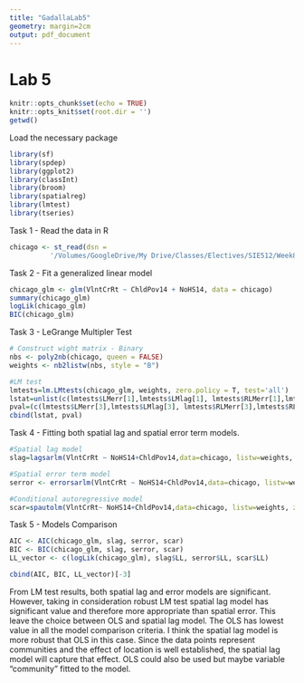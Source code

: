 ```yaml
---
title: "GadallaLab5"
geometry: margin=2cm
output: pdf_document
---
```


# Lab 5

```r
knitr::opts_chunk$set(echo = TRUE)
knitr::opts_knit$set(root.dir = '')
getwd()
```

Load the necessary package
```r
library(sf)
library(spdep)
library(ggplot2)
library(classInt)
library(broom)
library(spatialreg)
library(lmtest)
library(tseries)
```

Task 1 - Read the data in R
```r
chicago <- st_read(dsn = 
          '/Volumes/GoogleDrive/My Drive/Classes/Electives/SIE512/Week8/ChicagoV2/ChicagoV2.shp')
```

Task 2 - Fit a generalized linear model
```r
chicago_glm <- glm(VlntCrRt ~ ChldPov14 + NoHS14, data = chicago)
summary(chicago_glm)
logLik(chicago_glm)
BIC(chicago_glm)
```


Task 3 - LeGrange Multipler Test
```r
# Construct wight matrix - Binary
nbs <- poly2nb(chicago, queen = FALSE)
weights <- nb2listw(nbs, style = "B")

#LM test
lmtests=lm.LMtests(chicago_glm, weights, zero.policy = T, test='all')
lstat=unlist(c(lmtests$LMerr[1],lmtests$LMlag[1], lmtests$RLMerr[1],lmtests$RLMlag[1], lmtests$SARMA[1]))
pval=(c(lmtests$LMerr[3],lmtests$LMlag[3], lmtests$RLMerr[3],lmtests$RLMlag[3], lmtests$SARMA[3]))
cbind(lstat, pval)
```


Task 4 - Fitting both spatial lag and spatial error term models.
```r
#Spatial lag model
slag=lagsarlm(VlntCrRt ~ NoHS14+ChldPov14,data=chicago, listw=weights, zero.policy = T)

#Spatial error term model
serror <- errorsarlm(VlntCrRt ~ NoHS14+ChldPov14,data=chicago, listw=weights, zero.policy = T)

#Conditional autoregressive model
scar=spautolm(VlntCrRt~ NoHS14+ChldPov14,data=chicago, listw=weights, zero.policy = T, family='CAR')
```



Task 5 - Models Comparison
```r
AIC <- AIC(chicago_glm, slag, serror, scar)
BIC <- BIC(chicago_glm, slag, serror, scar)
LL_vector <- c(logLik(chicago_glm), slag$LL, serror$LL, scar$LL)

cbind(AIC, BIC, LL_vector)[-3]
```



From LM test results, both spatial lag and error models are significant. However, taking in consideration robust LM test spatial lag model has significant value and therefore more appropriate than spatial error. This leave the choice between OLS and spatial lag model. The OLS has lowest value in all the model comparison criteria. 
I think the spatial lag model is more robust that OLS in this case. Since the data points represent communities and the effect of location is well established, the spatial lag model will capture that effect. OLS could also be used but maybe variable "community" fitted to the model.




